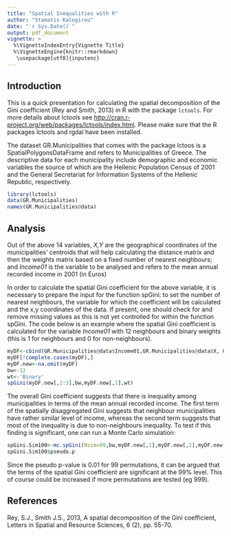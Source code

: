 ---
title: "Spatial Inequalities with R"
author: "Stamatis Kalogirou"
date: "`r Sys.Date()`"
output: pdf_document
vignette: >
  %\VignetteIndexEntry{Vignette Title}
  %\VignetteEngine{knitr::rmarkdown}
   \usepackage[utf8]{inputenc}
---
## Introduction

This is a quick presentation for calculating the spatial decomposition of the Gini coefficient (Rey and Smith, 2013) in R with the package `lctools`. For more details about lctools see <http://cran.r-project.org/web/packages/lctools/index.html>. Please make sure that the R packages lctools and rgdal have been installed. 

The dataset GR.Municipalities that comes with the package lctoos is a SpatialPolygonsDataFrame and refers to Municipalities of Greece. The descriptive data for each municipality include demographic and economic variables the source of which are the Hellenic Population Census of 2001 and the General Secretariat for Information Systems of the Hellenic Republic, respectively.

```{r message=FALSE}
library(lctools)
data(GR.Municipalities)
names(GR.Municipalities@data)
```

## Analysis

Out of the above 14 variables, _X,Y_ are the geographical coordinates of the municipalities' centroids that will help calculating the distance matrix and then the weights matrix based on a fixed number of nearest neighbours; and _Income01_ is the variable to be analysed and refers to the mean annual recorded income in 2001 (in Euros)

In order to calculate the spatial Gini coefficient for the above variable, it is necessary to prepare the input for the function spGini: to set the number of nearest neighbours, the variable for which the coefficient will be calculated and the x,y coordinates of the data. If present, one should check for and remove missing values as this is not yet controlled for within the function spGini. The code below is an example where the spatial Gini coefficient is calculated for the variable _Income01_ with 12 neighbours and binary weights (this is 1 for neighbours and 0 for non-neighbours).

```{r}
myDF<-cbind(GR.Municipalities@data$Income01,GR.Municipalities@data$X, GR.Municipalities@data$Y)
myDF[!complete.cases(myDF),]
myDF.new<-na.omit(myDF)
bw<-12
wt<-'Binary'
spGini(myDF.new[,2:3],bw,myDF.new[,1],wt)
```

The overall Gini coefficient suggests that there is inequality among municipalities in terms of the mean annual recorded income. The first term of the spatially disaggregated Gini suggests that neighbour municipalities have rather similar level of income, whereas the second term suggests that most of the inequality is due to non-neighbours inequality. To test if this finding is significant, one can run a Monte Carlo simulation:

```{r}
spGini.Sim100<-mc.spGini(Nsim=99,bw,myDF.new[,1],myDF.new[,2],myDF.new[,3],wt)
spGini.Sim100$pseudo.p
```
Since the pseudo p-value is 0.01 for 99 permutations, it can be argued that the terms of the spatial Gini coefficient are significant at the 99% level. This of course could be increased if more permutations are tested (eg 999).


## References

Rey, S.J., Smith J.S., 2013, A spatial decomposition of the Gini coefficient, Letters in Spatial and Resource Sciences, 6 (2), pp. 55-70.